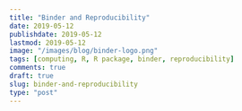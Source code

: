 ```yaml
---
title: "Binder and Reproducibility"
date: 2019-05-12
publishdate: 2019-05-12
lastmod: 2019-05-12
image: "/images/blog/binder-logo.png"
tags: [computing, R, R package, binder, reproducibility]
comments: true
draft: true
slug: binder-and-reproducibility
type: "post"
---
```



